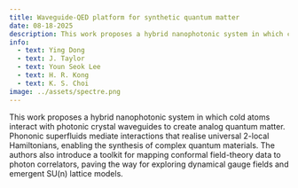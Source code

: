 ```yaml
---
title: Waveguide‑QED platform for synthetic quantum matter
date: 08-18-2025
description: This work proposes a hybrid nanophotonic system in which cold atoms interact with photonic crystal waveguides to create analog quantum matter.  Phononic superfluids mediate interactions that realise universal 2-local Hamiltonians, enabling the synthesis of complex quantum materials.  The authors also introduce a toolkit for mapping conformal field-theory data to photon correlators, paving the way for exploring dynamical gauge fields and emergent SU(n) lattice models.
info:
  - text: Ying Dong
  - text: J. Taylor
  - text: Youn Seok Lee
  - text: H. R. Kong
  - text: K. S. Choi
image: ../assets/spectre.png
---
```


This work proposes a hybrid nanophotonic system in which cold atoms interact with photonic crystal waveguides to create analog quantum matter.  Phononic superfluids mediate interactions that realise universal 2-local Hamiltonians, enabling the synthesis of complex quantum materials.  The authors also introduce a toolkit for mapping conformal field-theory data to photon correlators, paving the way for exploring dynamical gauge fields and emergent SU(n) lattice models.
